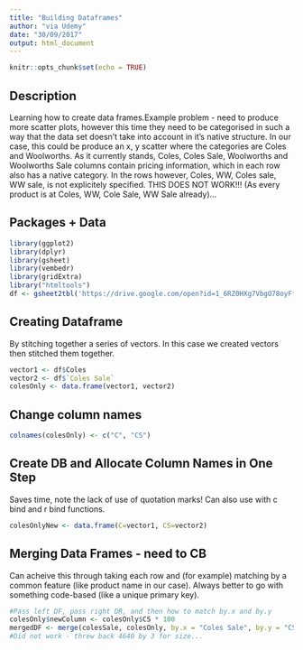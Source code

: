 ```yaml
---
title: "Building Dataframes"
author: "via Udemy"
date: "30/09/2017"
output: html_document
---
```


```r
knitr::opts_chunk$set(echo = TRUE)
```

## Description

Learning how to create data frames.Example problem - need to produce more scatter plots, however this time they need to be categorised in such a way that the data set doesn't take into account in it's native structure. In our case, this could be produce an x, y scatter where the categories are Coles and Woolworths. As it currently stands, Coles, Coles Sale, Woolworths and Woolworths Sale columns contain pricing information, which in each row also has a native category. In the rows however, Coles, WW, Coles sale, WW sale, is not explicitely specified. THIS DOES NOT WORK!!! (As every product is at Coles, WW, Cole Sale, WW Sale already)...

## Packages + Data

```r
library(ggplot2)
library(dplyr)
library(gsheet)
library(vembedr)
library(gridExtra)
library("htmltools")
df <- gsheet2tbl('https://drive.google.com/open?id=1_6RZ0HXg7VbgO78oyFfUyZaFOUHYWijy8XH1_jw5tA4')
```

## Creating Dataframe

By stitching together a series of vectors. In this case we created vectors then stitched them together.

```r
vector1 <- df$Coles
vector2 <- df$`Coles Sale`
colesOnly <- data.frame(vector1, vector2)
```

## Change column names

```r
colnames(colesOnly) <- c("C", "CS")
```

## Create DB and Allocate Column Names in One Step

Saves time, note the lack of use of quotation marks! Can also use with c bind and r bind functions.

```r
colesOnlyNew <- data.frame(C=vector1, CS=vector2)
```

## Merging Data Frames - need to CB

Can acheive this through taking each row and (for example) matching by a common feature (like product name in our case). Always better to go with something code-based (like a unique primary key).

```r
#Pass left DF, pass right DR, and then how to match by.x and by.y
colesOnly$newColumn <- colesOnly$CS * 100
mergedDF <- merge(colesSale, colesOnly, by.x = "Coles Sale", by.y = "CS")
#Did not work - threw back 4640 by 3 for size...
```







